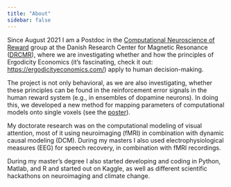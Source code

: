 ```yaml
---
title: "About"
sidebar: false
---
```


Since August 2021 I am a Postdoc in the [Computational Neuroscience of Reward](https://www.drcmr.dk/reward-group) group at the Danish Research Center for Magnetic Resonance ([DRCMR](https://www.drcmr.dk/)), where we are investigating whether and how the principles of Ergodicity Economics (it's fascinating, check it out: [https://ergodicityeconomics.com/](https://ergodicityeconomics.com/)) apply to human decision-making.

The project is not only behavioral, as we are also investigating, whether these principles can be found in the reinforcement error signals in the human reward system (e.g., in ensembles of dopamine neurons). In doing this, we
developed a new method for mapping parameters of computational models onto single voxels (see the [poster](/posters/2022-08-25-CCN.qmd)).

My doctorate research was on the computational modeling of visual attention, most of it using neuroimaging (fMRI) in combination with dynamic causal modeling (DCM). During my masters I also used electrophysiological measures (EEG) for speech recovery, in combination with fMRI recordings.

During my master's degree I also started developing and coding in Python, Matlab, and R and started out on Kaggle, as well as different scientific hackathons on neuroimaging and climate change.
